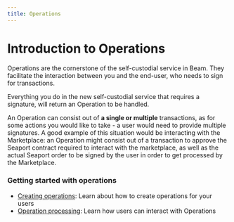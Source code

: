 ```yaml
---
title: Operations
---
```


# Introduction to Operations

Operations are the cornerstone of the self-custodial service in Beam. They facilitate the interaction between you and the end-user, who needs to sign for transactions.

Everything you do in the new self-custodial service that requires a signature, will return an Operation to be handled.

An Operation can consist out of **a single or multiple** transactions, as for some actions you would like to take - a user would need to provide multiple signatures. A good example of this situation would be interacting with the Marketplace: an Operation might consist out of a transaction to approve the Seaport contract required to interact with the marketplace, as well as the actual Seaport order to be signed by the user in order to get processed by the Marketplace.

### Getting started with operations

- [Creating operations](/service/operations/creating-operations): Learn about how to create operations for your users
- [Operation processing](/service/operations/processing-operations): Learn how users can interact with Operations
